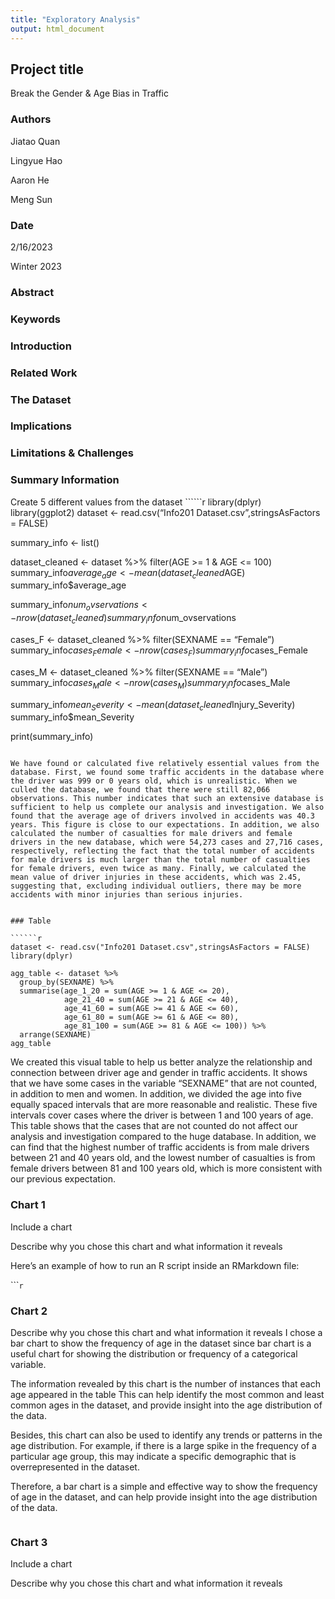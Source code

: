 ```yaml
---
title: "Exploratory Analysis"
output: html_document
---
```


## Project title

Break the Gender & Age Bias in Traffic


### Authors

Jiatao Quan

Lingyue Hao

Aaron He

Meng Sun


### Date

2/16/2023

Winter 2023


### Abstract



### Keywords

 


### Introduction  

 

### Related Work  
 


### The Dataset

 

### Implications

 
### Limitations & Challenges

 


### Summary Information

Create 5 different values from the dataset
``````r
library(dplyr)
library(ggplot2)
dataset <- read.csv("Info201 Dataset.csv",stringsAsFactors = FALSE)

summary_info <- list()
  
dataset_cleaned <- dataset %>% 
  filter(AGE >= 1 & AGE <= 100)
summary_info$average_age <- mean(dataset_cleaned$AGE)
summary_info$average_age

summary_info$num_ovservations <- nrow(dataset_cleaned)
summary_info$num_ovservations

cases_F <- dataset_cleaned %>% 
  filter(SEXNAME == "Female") 
summary_info$cases_Female <-nrow(cases_F)
summary_info$cases_Female

cases_M <- dataset_cleaned %>% 
  filter(SEXNAME == "Male") 
summary_info$cases_Male <-nrow(cases_M)
summary_info$cases_Male

summary_info$mean_Severity <- mean(dataset_cleaned$Injury_Severity)
summary_info$mean_Severity

print(summary_info)
```

We have found or calculated five relatively essential values from the database. First, we found some traffic accidents in the database where the driver was 999 or 0 years old, which is unrealistic. When we culled the database, we found that there were still 82,066 observations. This number indicates that such an extensive database is sufficient to help us complete our analysis and investigation. We also found that the average age of drivers involved in accidents was 40.3 years. This figure is close to our expectations. In addition, we also calculated the number of casualties for male drivers and female drivers in the new database, which were 54,273 cases and 27,716 cases, respectively, reflecting the fact that the total number of accidents for male drivers is much larger than the total number of casualties for female drivers, even twice as many. Finally, we calculated the mean value of driver injuries in these accidents, which was 2.45, suggesting that, excluding individual outliers, there may be more accidents with minor injuries than serious injuries.


### Table

``````r
dataset <- read.csv("Info201 Dataset.csv",stringsAsFactors = FALSE)
library(dplyr)

agg_table <- dataset %>% 
  group_by(SEXNAME) %>% 
  summarise(age_1_20 = sum(AGE >= 1 & AGE <= 20),
            age_21_40 = sum(AGE >= 21 & AGE <= 40),
            age_41_60 = sum(AGE >= 41 & AGE <= 60),
            age_61_80 = sum(AGE >= 61 & AGE <= 80),
            age_81_100 = sum(AGE >= 81 & AGE <= 100)) %>% 
  arrange(SEXNAME)
agg_table

```


We created this visual table to help us better analyze the relationship and connection between driver age and gender in traffic accidents. It shows that we have some cases in the variable "SEXNAME" that are not counted, in addition to men and women. In addition, we divided the age into five equally spaced intervals that are more reasonable and realistic. These five intervals cover cases where the driver is between 1 and 100 years of age. This table shows that the cases that are not counted do not affect our analysis and investigation compared to the huge database. In addition, we can find that the highest number of traffic accidents is from male drivers between 21 and 40 years old, and the lowest number of casualties is from female drivers between 81 and 100 years old, which is more consistent with our previous expectation.



### Chart 1

Include a chart

Describe why you chose this chart and what information it reveals

Here's an example of how to run an R script inside an RMarkdown file:

``````r
```

### Chart 2

Describe why you chose this chart and what information it reveals
I chose a bar chart to show the frequency of age in the dataset since bar chart is a useful chart for showing the distribution or frequency of a categorical variable.

The information revealed by this chart is the number of instances that each age appeared in the table This can help identify the most common and least common ages in the dataset, and provide insight into the age distribution of the data.

Besides, this chart can also be used to identify any trends or patterns in the age distribution. For example, if there is a large spike in the frequency of a particular age group, this may indicate a specific demographic that is overrepresented in the dataset.

Therefore, a bar chart is a simple and effective way to show the frequency of age in the dataset, and can help provide insight into the age distribution of the data.
```r
```


### Chart 3

Include a chart

Describe why you chose this chart and what information it reveals
